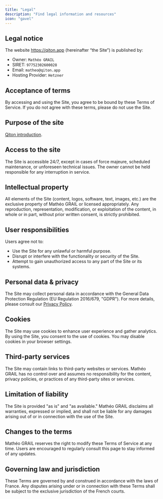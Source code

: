 ```yaml
---
title: "Legal"
description: "Find legal information and resources"
icon: "gavel"
---
```


## Legal notice

The website https://qiton.app (hereinafter “the Site”) is published by:
- Owner: `Mathéo GRAIL`
- SIRET: `97752302600028`
- Email: `matheo@qiton.app`
- Hosting Provider: `Hetzner`

## Acceptance of terms

By accessing and using the Site, you agree to be bound by these Terms of Service.
If you do not agree with these terms, please do not use the Site.

## Purpose of the site

[Qiton introduction](/quickstart).

## Access to the site

The Site is accessible 24/7, except in cases of force majeure, scheduled maintenance, or unforeseen technical issues.
The owner cannot be held responsible for any interruption in service.

## Intellectual property

All elements of the Site (content, logos, software, text, images, etc.) are the exclusive property of Mathéo GRAIL or
licensed appropriately.
Any reproduction, representation, modification, or exploitation of the content, in whole or in part, without prior
written consent, is strictly prohibited.

## User responsibilities

Users agree not to:
- Use the Site for any unlawful or harmful purpose.
- Disrupt or interfere with the functionality or security of the Site.
- Attempt to gain unauthorized access to any part of the Site or its systems.

## Personal data & privacy

The Site may collect personal data in accordance with the General Data Protection Regulation
(EU Regulation 2016/679, "GDPR").
For more details, please consult our [Privacy Policy](/miscellaneous/privacy).

## Cookies

The Site may use cookies to enhance user experience and gather analytics.
By using the Site, you consent to the use of cookies.
You may disable cookies in your browser settings.

## Third-party services

The Site may contain links to third-party websites or services.
Mathéo GRAIL has no control over and assumes no responsibility for the content, privacy policies, or practices of any
third-party sites or services.

## Limitation of liability

The Site is provided "as is" and "as available."
Mathéo GRAIL disclaims all warranties, expressed or implied, and shall not be liable for any damages arising out of
or in connection with the use of the Site.

## Changes to the terms

Mathéo GRAIL reserves the right to modify these Terms of Service at any time.
Users are encouraged to regularly consult this page to stay informed of any updates.

## Governing law and jurisdiction

These Terms are governed by and construed in accordance with the laws of France.
Any disputes arising under or in connection with these Terms shall be subject to the exclusive jurisdiction of the
French courts.
